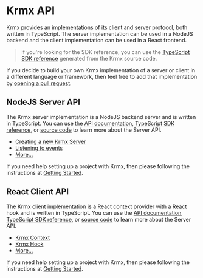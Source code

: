 # Krmx API
Krmx provides an implementations of its client and server protocol, both written in TypeScript. The server implementation can be used in a NodeJS backend and the client implementation can be used in a React frontend.

> If you're looking for the SDK reference, you can use the [TypeScript SDK reference](/sdk/index.html) generated from the Krmx source code.

If you decide to build your own Krmx implementation of a server or client in a different language or framework, then feel free to add that implementation by [opening a pull request](https://github.com/simonkarman/krmx).

## NodeJS Server API
The Krmx server implementation is a NodeJS backend server and is written in TypeScript. You can use the [API documentation](/krmx-api/server), [TypeScript SDK reference](/sdk/modules/Krmx_Server.html), or [source code](https://github.com/simonkarman/krmx/blob/main/server/src/server.ts) to learn more about the Server API.

- [Creating a new Krmx Server](/krmx-api/server#creating-a-server)
- [Listening to events](/krmx-api/server#events)
- [More...](/krmx-api/server)

If you need help setting up a project with Krmx, then please following the instructions at [Getting Started](/getting-started).

## React Client API
The Krmx client implementation is a React context provider with a React hook and is written in TypeScript. You can use the [API documentation](/krmx-api/client), [TypeScript SDK reference](/sdk/modules/Krmx_Client.html), or [source code](https://github.com/simonkarman/krmx/blob/main/client/src/client.tsx) to learn more about the Server API.

- [Krmx Context](/krmx-api/client#krmx-context)
- [Krmx Hook](/krmx-api/client#krmx-hook)
- [More...](/krmx-api/client)

If you need help setting up a project with Krmx, then please following the instructions at [Getting Started](/getting-started).
